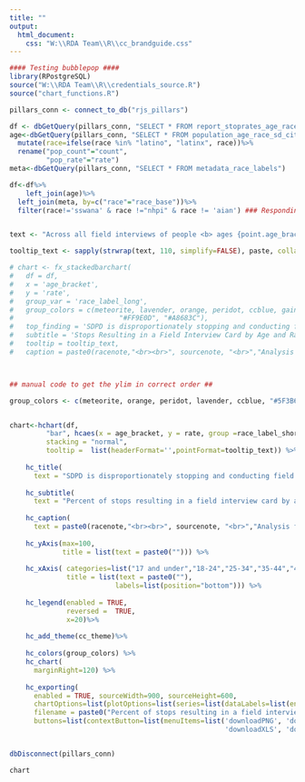 ```yaml
---
title: ""
output:
  html_document:
    css: "W:\\RDA Team\\R\\cc_brandguide.css"
---
```

<!-- link to Google Font -->
<link href="https://fonts.googleapis.com/css2?family=Inter:wght@100;200;300;400;500;600;700;800;900&display=swap" rel="stylesheet">

```r

#### Testing bubblepop ####
library(RPostgreSQL)
source("W:\\RDA Team\\R\\credentials_source.R")
source("chart_functions.R")

pillars_conn <- connect_to_db("rjs_pillars")

df <- dbGetQuery(pillars_conn, "SELECT * FROM report_stoprates_age_race_ficard_person")
age<-dbGetQuery(pillars_conn, "SELECT * FROM population_age_race_sd_city")%>%
  mutate(race=ifelse(race %in% "latino", "latinx", race))%>%
  rename("pop_count"="count",
         "pop_rate"="rate")
meta<-dbGetQuery(pillars_conn, "SELECT * FROM metadata_race_labels")

df<-df%>%
    left_join(age)%>%
  left_join(meta, by=c("race"="race_base"))%>%
  filter(race!='sswana' & race !="nhpi" & race != 'aian') ### Responding to QA: Filtering out for now


text <- "Across all field interviews of people <b> ages {point.age_bracket:.1f} </b>, SDPD stopped people perceived as <b>{point.race_label_short:.1f} {point.rate:.1f}% of the time.</b> <b>{point.race_label_short:.1f}</b> people <b>{point.age_bracket:.1f}</b> years old make up <b>{point.pop_rate:.1f}%</b> of the population in San Diego."

tooltip_text <- sapply(strwrap(text, 110, simplify=FALSE), paste, collapse="<br>")

# chart <- fx_stackedbarchart(  
#   df = df,
#   x = 'age_bracket',
#   y = 'rate',
#   group_var = 'race_label_long',
#   group_colors = c(meteorite, lavender, orange, peridot, ccblue, gainsboro, "#211447",
#                          "#FF9E0D", "#A8683C"),
#   top_finding = 'SDPD is disproportionately stopping and conducting field interview cards for Black and Latinx youth',
#   subtitle = 'Stops Resulting in a Field Interview Card by Age and Race',
#   tooltip = tooltip_text,
#   caption = paste0(racenote,"<br><br>", sourcenote, "<br>","Analysis for all officer-initiated stops that only resulted in a field interview card completed.","<br>"))



## manual code to get the ylim in correct order ##

group_colors <- c(meteorite, orange, peridot, lavender, ccblue, "#5F3B63","#A8683C", "#D58424", "#FF9900")


chart<-hchart(df, 
         "bar", hcaes(x = age_bracket, y = rate, group =race_label_short),
         stacking = "normal",
         tooltip =  list(headerFormat='',pointFormat=tooltip_text)) %>%
    
    hc_title(
      text = "SDPD is disproportionately stopping and conducting field interview cards for Black and Latinx youth relative to general population") %>%
    
    hc_subtitle(
      text = "Percent of stops resulting in a field interview card by age and race") %>%
    
    hc_caption(
      text = paste0(racenote,"<br><br>", sourcenote, "<br>","Analysis for all officer-initiated stops that only resulted in a field interview card completed.","<br>")) %>%
    
    hc_yAxis(max=100,
             title = list(text = paste0(""))) %>%
    
    hc_xAxis( categories=list("17 and under","18-24","25-34","35-44","45-54", "55-64", "65 and older"),
              title = list(text = paste0(""),
                          labels=list(position="bottom"))) %>%
    
    hc_legend(enabled = TRUE, 
              reversed =  TRUE,
              x=20)%>% 
    
    hc_add_theme(cc_theme)%>%
    
    hc_colors(group_colors) %>%
    hc_chart(
      marginRight=120) %>%
    
    hc_exporting(
      enabled = TRUE, sourceWidth=900, sourceHeight=600, 
      chartOptions=list(plotOptions=list(series=list(dataLabels=list(enabled=TRUE,format='{point.rate:.1f}%')))),
      filename = paste0("Percent of stops resulting in a field interview card by age and race","_Catalyst California, catalystcalifornia.org, 2023."),
      buttons=list(contextButton=list(menuItems=list('downloadPNG', 'downloadSVG',
                                                     'downloadXLS', 'downloadCSV'))))


dbDisconnect(pillars_conn)
```

```r
chart
```

<script>
  widg = document.getElementsByClassName('html-widget'); //find widgets
  for (let i = 0; i < widg.length; i++) { //loop through
    document.getElementsByClassName('highchart')[i].style.width = '100%'; //adjust width
    document.getElementsByClassName('highchart')[i].style.height = '100%'; //adjust height
  }
</script>